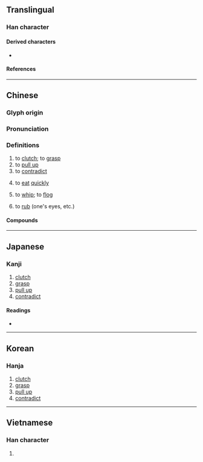 {{character info/new}}
==Translingual==

===Han character===
{{Han char|rn=64|rad=手|as=08|sn=11|four=50048|canj=QYOJ|ids=⿰扌卒}}

====Derived characters====
* {{l|mul|[[𪨃]]}}

====References====
{{Han ref|kx=0436.020|dkj=12225|dj=0785.150|hdz=31904.030|uh=637D}}

----

==Chinese==
{{zh-forms}}

===Glyph origin===
{{Han etym}}

===Pronunciation===
{{zh-pron
|m=zuó
|m-s=
|c=cyut3,zeot1
|c-t=
|g=
|h=pfs=
|j=
|md=
|mn=sut
|mn-t=
|w=
|x=
|mc=y
|oc=y
|ma=
|cat=v
}}

===Definitions===
{{zh-hanzi}}

# to [[clutch]]; to [[grasp]]
# to [[pull up]]
# to [[contradict]]
# {{lb|zh|Min Nan}} to [[eat]] [[quickly]]
# {{lb|zh|Min Nan}} to [[whip]]; to [[flog]]
# {{lb|zh|Cantonese}} to [[rub]] (one's eyes, etc.)

====Compounds====
{{zh-der|扭捽|no捽}}

----

==Japanese==

===Kanji===
{{ja-kanji|grade=|rs=手08}}

# [[clutch]]
# [[grasp]]
# [[pull up]]
# [[contradict]]

====Readings====
* {{ja-readings
|goon=そち, しゅち, せ
|kanon=そつ, しゅつ, さい, すい
|kun=つか-む
}}

----

==Korean==

===Hanja===
{{ko-hanja|hangeul=졸|rv=jol|mr=chol}}

# [[clutch]]
# [[grasp]]
# [[pull up]]
# [[contradict]]

----

==Vietnamese==

===Han character===
{{vi-hantu|rs=手08|lót}}

# {{defn|lang=vi|sort=手08}}